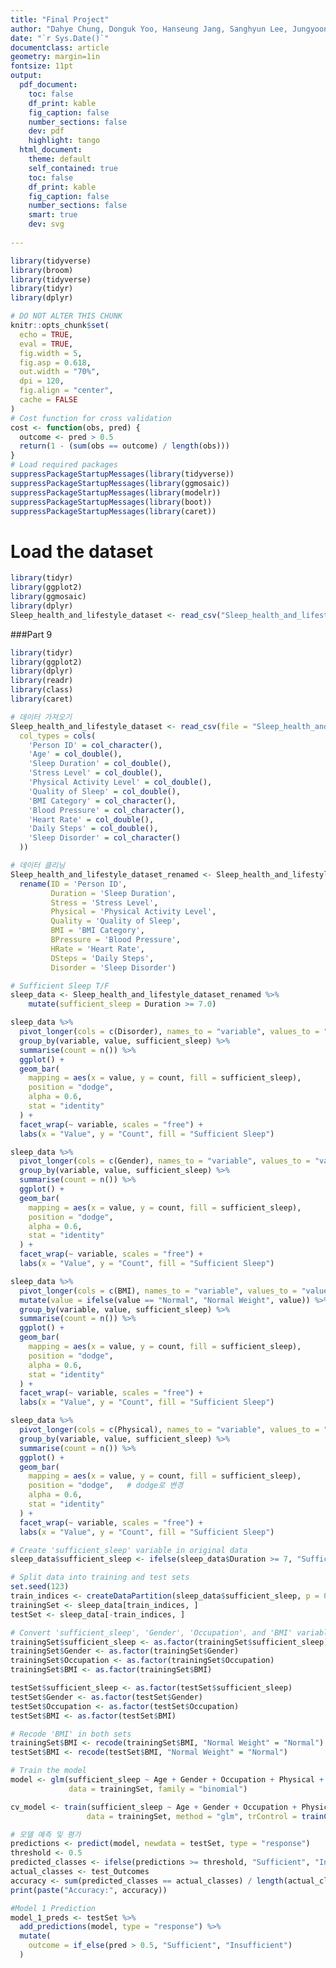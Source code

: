 ```yaml
---
title: "Final Project"
author: "Dahye Chung, Donguk Yoo, Hanseung Jang, Sanghyun Lee, Jungyoon Choi, Seokyeong Park, Semin Seo, Boyeon Kim"
date: "`r Sys.Date()`"
documentclass: article
geometry: margin=1in
fontsize: 11pt
output:
  pdf_document:
    toc: false
    df_print: kable
    fig_caption: false
    number_sections: false
    dev: pdf
    highlight: tango
  html_document:
    theme: default
    self_contained: true
    toc: false
    df_print: kable
    fig_caption: false
    number_sections: false
    smart: true
    dev: svg
    
---
```







```r
library(tidyverse)
library(broom)
library(tidyverse)
library(tidyr)
library(dplyr)


```

```r
# DO NOT ALTER THIS CHUNK
knitr::opts_chunk$set(
  echo = TRUE,
  eval = TRUE,
  fig.width = 5,
  fig.asp = 0.618,
  out.width = "70%",
  dpi = 120,
  fig.align = "center",
  cache = FALSE
)
# Cost function for cross validation
cost <- function(obs, pred) {
  outcome <- pred > 0.5
  return(1 - (sum(obs == outcome) / length(obs)))
}
# Load required packages
suppressPackageStartupMessages(library(tidyverse))
suppressPackageStartupMessages(library(ggmosaic))
suppressPackageStartupMessages(library(modelr))
suppressPackageStartupMessages(library(boot))
suppressPackageStartupMessages(library(caret))

```

# Load the dataset
```r
library(tidyr)
library(ggplot2)
library(ggmosaic)
library(dplyr)
Sleep_health_and_lifestyle_dataset <- read_csv("Sleep_health_and_lifestyle_dataset.csv")
```


###Part 9
```r
library(tidyr)
library(ggplot2)
library(dplyr)
library(readr)
library(class)
library(caret)

# 데이터 가져오기
Sleep_health_and_lifestyle_dataset <- read_csv(file = "Sleep_health_and_lifestyle_dataset.csv",
  col_types = cols(
    'Person ID' = col_character(),
    'Age' = col_double(),
    'Sleep Duration' = col_double(),
    'Stress Level' = col_double(),
    'Physical Activity Level' = col_double(),
    'Quality of Sleep' = col_double(),
    'BMI Category' = col_character(),
    'Blood Pressure' = col_character(),
    'Heart Rate' = col_double(),
    'Daily Steps' = col_double(),
    'Sleep Disorder' = col_character()
  ))

# 데이터 클리닝
Sleep_health_and_lifestyle_dataset_renamed <- Sleep_health_and_lifestyle_dataset %>%
  rename(ID = 'Person ID',
         Duration = 'Sleep Duration',
         Stress = 'Stress Level',
         Physical = 'Physical Activity Level',
         Quality = 'Quality of Sleep',
         BMI = 'BMI Category',
         BPressure = 'Blood Pressure',
         HRate = 'Heart Rate',
         DSteps = 'Daily Steps',
         Disorder = 'Sleep Disorder')

# Sufficient Sleep T/F
sleep_data <- Sleep_health_and_lifestyle_dataset_renamed %>%
    mutate(sufficient_sleep = Duration >= 7.0)
```

```r
sleep_data %>%
  pivot_longer(cols = c(Disorder), names_to = "variable", values_to = "value") %>%
  group_by(variable, value, sufficient_sleep) %>%
  summarise(count = n()) %>%
  ggplot() +
  geom_bar(
    mapping = aes(x = value, y = count, fill = sufficient_sleep),
    position = "dodge",   
    alpha = 0.6,
    stat = "identity"
  ) +
  facet_wrap(~ variable, scales = "free") +
  labs(x = "Value", y = "Count", fill = "Sufficient Sleep")

```

```r
sleep_data %>%
  pivot_longer(cols = c(Gender), names_to = "variable", values_to = "value") %>%
  group_by(variable, value, sufficient_sleep) %>%
  summarise(count = n()) %>%
  ggplot() +
  geom_bar(
    mapping = aes(x = value, y = count, fill = sufficient_sleep),
    position = "dodge",  
    alpha = 0.6,
    stat = "identity"
  ) +
  facet_wrap(~ variable, scales = "free") +
  labs(x = "Value", y = "Count", fill = "Sufficient Sleep")

```

```r
sleep_data %>%
  pivot_longer(cols = c(BMI), names_to = "variable", values_to = "value") %>%
  mutate(value = ifelse(value == "Normal", "Normal Weight", value)) %>%
  group_by(variable, value, sufficient_sleep) %>%
  summarise(count = n()) %>%
  ggplot() +
  geom_bar(
    mapping = aes(x = value, y = count, fill = sufficient_sleep),
    position = "dodge",   
    alpha = 0.6,
    stat = "identity"
  ) +
  facet_wrap(~ variable, scales = "free") +
  labs(x = "Value", y = "Count", fill = "Sufficient Sleep")


```

```r
sleep_data %>%
  pivot_longer(cols = c(Physical), names_to = "variable", values_to = "value") %>%
  group_by(variable, value, sufficient_sleep) %>%
  summarise(count = n()) %>%
  ggplot() +
  geom_bar(
    mapping = aes(x = value, y = count, fill = sufficient_sleep),
    position = "dodge",   # dodge로 변경
    alpha = 0.6,
    stat = "identity"
  ) +
  facet_wrap(~ variable, scales = "free") +
  labs(x = "Value", y = "Count", fill = "Sufficient Sleep")

```



```r
# Create 'sufficient_sleep' variable in original data
sleep_data$sufficient_sleep <- ifelse(sleep_data$Duration >= 7, "Sufficient", "Insufficient")

# Split data into training and test sets
set.seed(123)
train_indices <- createDataPartition(sleep_data$sufficient_sleep, p = 0.7, list = FALSE)
trainingSet <- sleep_data[train_indices, ]
testSet <- sleep_data[-train_indices, ]

# Convert 'sufficient_sleep', 'Gender', 'Occupation', and 'BMI' variables to factor in training and test sets
trainingSet$sufficient_sleep <- as.factor(trainingSet$sufficient_sleep)
trainingSet$Gender <- as.factor(trainingSet$Gender)
trainingSet$Occupation <- as.factor(trainingSet$Occupation)
trainingSet$BMI <- as.factor(trainingSet$BMI)

testSet$sufficient_sleep <- as.factor(testSet$sufficient_sleep)
testSet$Gender <- as.factor(testSet$Gender)
testSet$Occupation <- as.factor(testSet$Occupation)
testSet$BMI <- as.factor(testSet$BMI)

# Recode 'BMI' in both sets
trainingSet$BMI <- recode(trainingSet$BMI, "Normal Weight" = "Normal")
testSet$BMI <- recode(testSet$BMI, "Normal Weight" = "Normal")
```

```r
# Train the model
model <- glm(sufficient_sleep ~ Age + Gender + Occupation + Physical + DSteps + BMI, 
             data = trainingSet, family = "binomial")

cv_model <- train(sufficient_sleep ~ Age + Gender + Occupation + Physical + DSteps + BMI, 
                 data = trainingSet, method = "glm", trControl = trainControl(method = "cv", number = 5))
```

```r

# 모델 예측 및 평가
predictions <- predict(model, newdata = testSet, type = "response")
threshold <- 0.5  
predicted_classes <- ifelse(predictions >= threshold, "Sufficient", "Insufficient")
actual_classes <- test_Outcomes
accuracy <- sum(predicted_classes == actual_classes) / length(actual_classes)
print(paste("Accuracy:", accuracy))
```

```r
#Model 1 Prediction
model_1_preds <- testSet %>%
  add_predictions(model, type = "response") %>%
  mutate(
    outcome = if_else(pred > 0.5, "Sufficient", "Insufficient")
  )

```







